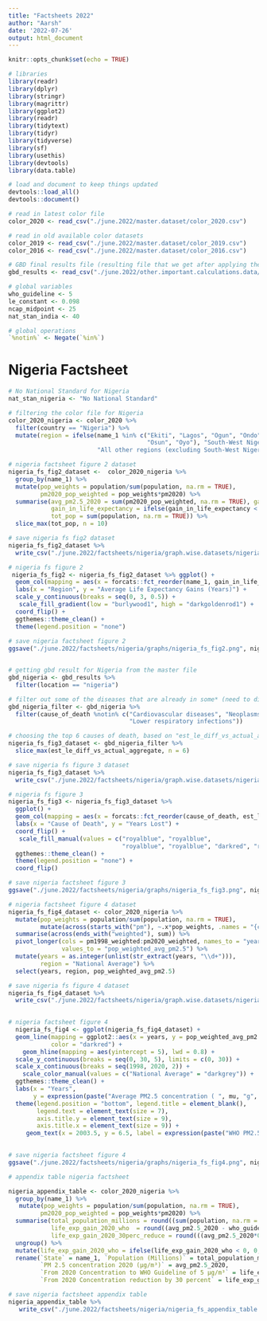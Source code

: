 ```yaml
---
title: "Factsheets 2022"
author: "Aarsh"
date: '2022-07-26'
output: html_document
---
```


```r
knitr::opts_chunk$set(echo = TRUE)
```


```r

# libraries
library(readr)
library(dplyr)
library(stringr)
library(magrittr)
library(ggplot2)
library(readr)
library(tidytext)
library(tidyr)
library(tidyverse)
library(sf)
library(usethis)
library(devtools)
library(data.table)

# load and document to keep things updated
devtools::load_all()
devtools::document()

# read in latest color file
color_2020 <- read_csv("./june.2022/master.dataset/color_2020.csv")

# read in old available color datasets
color_2019 <- read_csv("./june.2022/master.dataset/color_2019.csv")
color_2016 <- read_csv("./june.2022/master.dataset/color_2016.csv")

# GBD final results file (resulting file that we get after applying the steps in the GBD technical appendix)
gbd_results <- read_csv("./june.2022/other.important.calculations.data/estimated_life_expectancy_differences_master_table_final.csv")

# global variables
who_guideline <- 5
le_constant <- 0.098
ncap_midpoint <- 25
nat_stan_india <- 40

# global operations
`%notin%` <- Negate(`%in%`)


```

# Nigeria Factsheet

```r

# No National Standard for Nigeria
nat_stan_nigeria <- "No National Standard"

# filtering the color file for Nigeria
color_2020_nigeria <- color_2020 %>%
  filter(country == "Nigeria") %>%
  mutate(region = ifelse(name_1 %in% c("Ekiti", "Lagos", "Ogun", "Ondo", 
                                       "Osun", "Oyo"), "South-West Nigeria", 
                         "All other regions (excluding South-West Nigeria)"))

# nigeria factsheet figure 2 dataset
nigeria_fs_fig2_dataset <-  color_2020_nigeria %>%
  group_by(name_1) %>%
  mutate(pop_weights = population/sum(population, na.rm = TRUE), 
         pm2020_pop_weighted = pop_weights*pm2020) %>%
  summarise(avg_pm2.5_2020 = sum(pm2020_pop_weighted, na.rm = TRUE), gain_in_life_expectancy = (avg_pm2.5_2020 - who_guideline)*le_constant,
            gain_in_life_expectancy = ifelse(gain_in_life_expectancy < 0,  0, gain_in_life_expectancy),
            tot_pop = sum(population, na.rm = TRUE)) %>%
  slice_max(tot_pop, n = 10)  

# save nigeria fs fig2 dataset
nigeria_fs_fig2_dataset %>%
  write_csv("./june.2022/factsheets/nigeria/graph.wise.datasets/nigeria_fs_fig2_dataset.csv")

# nigeria fs figure 2
 nigeria_fs_fig2 <- nigeria_fs_fig2_dataset %>% ggplot() +
  geom_col(mapping = aes(x = forcats::fct_reorder(name_1, gain_in_life_expectancy), y = gain_in_life_expectancy, fill = gain_in_life_expectancy)) +
  labs(x = "Region", y = "Average Life Expectancy Gains (Years)") +
  scale_y_continuous(breaks = seq(0, 3, 0.5)) +
   scale_fill_gradient(low = "burlywood1", high = "darkgoldenrod1") +
  coord_flip() +
  ggthemes::theme_clean() +
  theme(legend.position = "none")
 
# save nigeria factsheet figure 2
ggsave("./june.2022/factsheets/nigeria/graphs/nigeria_fs_fig2.png", nigeria_fs_fig2)


# getting gbd result for Nigeria from the master file
gbd_nigeria <- gbd_results %>%
  filter(location == "nigeria")

# filter out some of the diseases that are already in some* (need to discuss this) way covered in the PM2.5 category
gbd_nigeria_filter <- gbd_nigeria %>%
  filter(cause_of_death %notin% c("Cardiovascular diseases", "Neoplasms", "Tobacco", 
                                  "Lower respiratory infections"))

# choosing the top 6 causes of death, based on "est_le_diff_vs_actual_aggregate" variable
nigeria_fs_fig3_dataset <- gbd_nigeria_filter %>%
  slice_max(est_le_diff_vs_actual_aggregate, n = 6)

# save nigeria fs figure 3 dataset
nigeria_fs_fig3_dataset %>%
  write_csv("./june.2022/factsheets/nigeria/graph.wise.datasets/nigeria_fs_fig3_dataset.csv")

# nigeria fs figure 3
nigeria_fs_fig3 <- nigeria_fs_fig3_dataset %>%
  ggplot() + 
  geom_col(mapping = aes(x = forcats::fct_reorder(cause_of_death, est_le_diff_vs_actual_aggregate), y = est_le_diff_vs_actual_aggregate, fill = cause_of_death), width = 0.5) +
  labs(x = "Cause of Death", y = "Years Lost") + 
  coord_flip() +
   scale_fill_manual(values = c("royalblue", "royalblue",  
                                "royalblue", "royalblue", "darkred", "royalblue")) +
  ggthemes::theme_clean() +
  theme(legend.position = "none") +
  coord_flip()

# save nigeria factsheet figure 3
ggsave("./june.2022/factsheets/nigeria/graphs/nigeria_fs_fig3.png", nigeria_fs_fig3)

# nigeria factsheet figure 4 dataset 
nigeria_fs_fig4_dataset <- color_2020_nigeria %>%
  mutate(pop_weights = population/sum(population, na.rm = TRUE), 
         mutate(across(starts_with("pm"), ~.x*pop_weights, .names = "{col}_weighted"))) %>%
  summarise(across(ends_with("weighted"), sum)) %>%
  pivot_longer(cols = pm1998_weighted:pm2020_weighted, names_to = "years", 
               values_to = "pop_weighted_avg_pm2.5") %>%
  mutate(years = as.integer(unlist(str_extract(years, "\\d+"))), 
         region = "National Average") %>% 
  select(years, region, pop_weighted_avg_pm2.5)

# save nigeria fs figure 4 dataset
nigeria_fs_fig4_dataset %>%
  write_csv("./june.2022/factsheets/nigeria/graph.wise.datasets/nigeria_fs_fig4_dataset.csv")
  

# nigeria factsheet figure 4 
  nigeria_fs_fig4 <- ggplot(nigeria_fs_fig4_dataset) +
  geom_line(mapping = ggplot2::aes(x = years, y = pop_weighted_avg_pm2.5), lwd = 1.1, 
            color = "darkred") +
    geom_hline(mapping = aes(yintercept = 5), lwd = 0.8) +
  scale_y_continuous(breaks = seq(0, 30, 5), limits = c(0, 30)) +
  scale_x_continuous(breaks = seq(1998, 2020, 2)) +
    scale_color_manual(values = c("National Average" = "darkgrey")) +
  ggthemes::theme_clean() +
  labs(x = "Years", 
       y = expression(paste("Average PM2.5 concentration ( ", mu, "g", "/", m^3, " )"))) +
  theme(legend.position = "bottom", legend.title = element_blank(), 
        legend.text = element_text(size = 7), 
        axis.title.y = element_text(size = 9), 
        axis.title.x = element_text(size = 9)) + 
     geom_text(x = 2003.5, y = 6.5, label = expression(paste("WHO PM2.5 Guideline (last updated: 2021): 5 ", mu, "g","/", m^3, "")))

  
# save nigeria factsheet figure 4
ggsave("./june.2022/factsheets/nigeria/graphs/nigeria_fs_fig4.png", nigeria_fs_fig4)  

# appendix table nigeria factsheet 

nigeria_appendix_table <- color_2020_nigeria %>%
  group_by(name_1) %>%
   mutate(pop_weights = population/sum(population, na.rm = TRUE), 
         pm2020_pop_weighted = pop_weights*pm2020) %>%
  summarise(total_population_millions = round((sum(population, na.rm = TRUE))/1000000, 1), avg_pm2.5_2020 = round(sum(pm2020_pop_weighted, na.rm = TRUE), 2),
            life_exp_gain_2020_who  = round((avg_pm2.5_2020 - who_guideline)*le_constant, 2), 
            life_exp_gain_2020_30perc_reduce = round(((avg_pm2.5_2020*0.30)*le_constant), 2)) %>%
  ungroup() %>%
  mutate(life_exp_gain_2020_who = ifelse(life_exp_gain_2020_who < 0, 0, life_exp_gain_2020_who)) %>%
  rename(`State` = name_1, `Population (Millions)` = total_population_millions, 
         `PM 2.5 concentration 2020 (µg/m³)` = avg_pm2.5_2020, 
         `From 2020 Concentration to WHO Guideline of 5 µg/m³` = life_exp_gain_2020_who, 
         `From 2020 Concentration reduction by 30 percent` = life_exp_gain_2020_30perc_reduce)

# save nigeria factsheet appendix table
nigeria_appendix_table %>%
   write_csv("./june.2022/factsheets/nigeria/nigeria_fs_appendix_table.csv")
  

```


